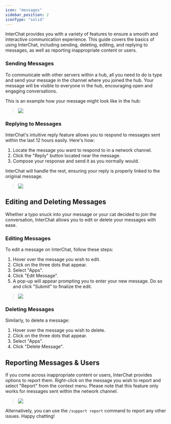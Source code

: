 ```yaml
---
icon: "messages"
sidebar_position: 2
iconType: "solid"
---
```


InterChat provides you with a variety of features to ensure a smooth and interactive communication experience. This guide covers the basics of using InterChat, including sending, deleting, editing, and replying to messages, as well as reporting inappropriate content or users.

### Sending Messages

To communicate with other servers within a hub, all you need to do is type and send your message in the channel where you joined the hub. Your message will be visible to everyone in the hub, encouraging open and engaging conversations.

This is an example how your message might look like in the hub:

> ![](/images/MessageExample.png)

### Replying to Messages

InterChat's intuitive reply feature allows you to respond to messages sent within the last 12 hours easily. Here's how:

1. Locate the message you want to respond to in a network channel.
2. Click the "Reply" button located near the message.
3. Compose your response and send it as you normally would. 

InterChat will handle the rest, ensuring your reply is properly linked to the original message.

> ![](/images/MsgReply.gif)

## Editing and Deleting Messages

Whether a typo snuck into your message or your cat decided to join the conversation, InterChat allows you to edit or delete your messages with ease.

### Editing Messages

To edit a message on InterChat, follow these steps:

1. Hover over the message you wish to edit.
2. Click on the three dots that appear.
3. Select "Apps".
4. Click "Edit Message".
5. A pop-up will appear prompting you to enter your new message. Do so and click "Submit" to finalize the edit.

> ![](/images/MsgEdit.gif)

### Deleting Messages

Similarly, to delete a message:

1. Hover over the message you wish to delete.
2. Click on the three dots that appear.
3. Select "Apps".
4. Click "Delete Message".

## Reporting Messages & Users

If you come across inappropriate content or users, InterChat provides options to report them. Right-click on the message you wish to report and select "Report" from the context menu. Please note that this feature only works for messages sent within the network channel.

> ![](/images/ReportExampleGif.gif)

Alternatively, you can use the `/support report` command to report any other issues. Happy chatting!